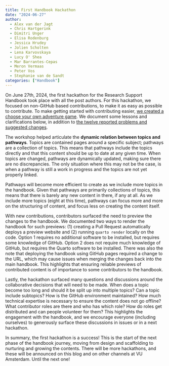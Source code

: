 ```yaml
---
title: First Handbook Hackathon
date: "2024-06-27"
author:   
  - Alex van der Jagt
  - Chris Hartgerink
  - Dimitri Unger
  - Elisa Rodenburg
  - Jessica Hrudey
  - Jolien Scholten
  - Lena Karvovskaya
  - Lucy O' Shea
  - Mar Barrantes-Cepas
  - Meron Vermaas
  - Peter Vos
  - Stephanie van de Sandt
categories: ["Handbook"]
---
```


On June 27th, 2024, the first hackathon for the Research Support Handbook took place with all the post authors. For this hackathon, we focused on non-GitHub based contributions, to make it as easy as possible to contribute. To make getting started with contributing easier, [we created a choose your own adventure game](https://ubvu.github.io/open-handbook/public/20240627hackathon.html). We document some lessons and clarifications below, in addition to [the twelve reported problems and suggested changes](https://github.com/ubvu/open-handbook/issues?q=created%3A2024-06-27).

The workshop helped articulate the **dynamic relation between topics and pathways**. Topics are contained pages around a specific subject; pathways are a collection of topics. This means that pathways include the topics directly and that this content should be up to date at any given time. When topics are changed, pathways are dynamically updated, making sure there are no discrepancies. The only situation where this may not be the case, is when a pathway is still a work in progress and the topics are not yet properly linked.

Pathways will become more efficient to create as we include more topics in the handbook. Given that pathways are primarily collections of topics, this means that there is barely any new content in there, if any at all. As we include more topics (eight at this time), pathways can focus more and more on the structuring of content, and focus less on creating the content itself.

With new contributions, contributors surfaced the need to preview the changes to the handbook. We documented two ways to render the handbook for such previews: (1) creating a Pull Request automatically deploys a preview website and (2) running `quarto render` locally on the code. Option 1 requires no additional software to be installed, but requires some knowledge of GitHub. Option 2 does not require much knowledge of GitHub, but requires the Quarto software to be installed. There was also the note that deploying the handbook using GitHub pages required a change to the URL, which may cause issues when merging the changes back into the main handbook. This highlights that ensuring reliable previews of contributed content is of importance to some contributors to the handbook.

Lastly, the hackathon surfaced many questions and discussions around the collaborative decisions that will need to be made. When does a topic become too long and should it be split up into multiple topics? Can a topic include subtopics? How is the GitHub environment maintained? How much technical expertise is necessary to ensure the content does not go offline? What contributor roles are there and who has which role? How do roles get distributed and can people volunteer for them? This highlights the engagement with the handbook, and we encourage everyone (including ourselves) to generously surface these discussions in issues or in a next hackathon. 

In summary, the first hackathon is a success! This is the start of the next phase of the handbook journey, moving from design and scaffolding to nurturing and growing the contents. There will be more hackathons, and these will be announced on this blog and on other channels at VU Amsterdam. Until the next one!